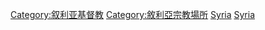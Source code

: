 [[Category:叙利亚基督教|Category:叙利亚基督教]]
[[Category:敘利亞宗教場所|Category:敘利亞宗教場所]]
[[Category:亞洲教堂|Syria]]
[[Category:各国教堂|Syria]]